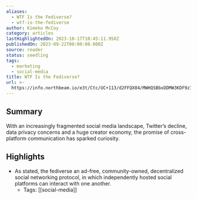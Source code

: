 ```yaml
---
aliases:
  - WTF Is the Fediverse?
  - wtf-is-the-fediverse
author: Kimeko McCoy
category: articles
lastHighlightedOn: 2023-10-17T10:45:11.958Z
publishedOn: 2023-09-22T00:00:00.000Z
source: reader
status: seedling
tags:
  - marketing
  - social-media
title: WTF Is the Fediverse?
url: >-
  https://info.northbeam.io/e3t/Ctc/UC+113/d2FFQX04/MWHQSBbxDDMW3KDF9z75Td_ZVVm64t53RDk2N8fXWC63qgyTW8wLKSR6lZ3kXW5_pqP96vXG9XN4wj28Xv0jFbW43RKxw34Pl1yW4zxbGP1VR4vCW9kJ38P2GDrysW1WB0f24vzZNSW5y9zqc4q1KwtW8L0zRy1DXnRfN2FL813_0qWbW6Vj7SM6d9vQdW3FltFp5Vdwb1W2fmWyd1V3_5dW7hDXR1263ztZVg-Rm_91-lXSW7gpSkB7d9C65W46bCnv7mF0yYW4Rkh675MPG8wW6SYrg466WNjcW4Y0km-7kwxwXN2yHYvfWxvbQW2DhPTf64PrKdN4WHF7nxbKc1W7mr1lb9hByzhW7DXrFt4Kqm2tW1qdrHQ6mn8-9W1B43B27qKKlFV94Zjp47DBNqW5CVKPn6JY8X5f3xHKlx04
---
```

## Summary

With an increasingly fragmented social media landscape, Twitter’s decline, data privacy concerns and a huge creator economy, the promise of cross-platform communication has sparked curiosity.

## Highlights

- As stated, the fediverse an ad-free, community-owned, decentralized social networking protocol, in which independently hosted social platforms can interact with one another.
    - Tags: [[social-media]]
